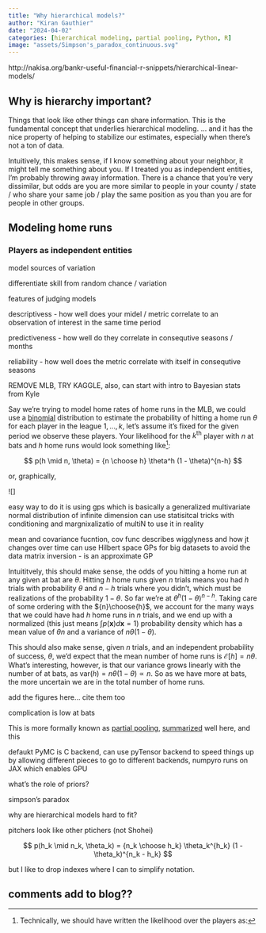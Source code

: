 ```yaml
---
title: "Why hierarchical models?"
author: "Kiran Gauthier"
date: "2024-04-02"
categories: [hierarchical modeling, partial pooling, Python, R]
image: "assets/Simpson's_paradox_continuous.svg"
---
```


http://nakisa.org/bankr-useful-financial-r-snippets/hierarchical-linear-models/

## Why is hierarchy important?

Things that look like other things can share information. This is the fundamental concept that underlies hierarchical modeling. ... and it has the nice property of helping to stabilize our estimates, especially when there's not a ton of data.

Intuitively, this makes sense, if I know something about your neighbor, it might tell me something about you. If I treated you as independent entities, I'm probably throwing away information. There is a chance that you're very dissimilar, but odds are you are more similar to people in your county / state / who share your same job / play the same position as you than you are for people in other groups.

## Modeling home runs

### Players as independent entities

model sources of variation

differentiate skill from random chance / variation

features of judging models

descriptivess - how well does your midel / metric correlate to an observation of interest in the same time period

predictiveness - how well do they correlate in consequtive seasons / months

reliability - how well does the metric correlate with itself in consequtive seasons

REMOVE MLB, TRY KAGGLE, also, can start with intro to Bayesian stats from Kyle

Say we're trying to model home rates of home runs in the MLB, we could use a [binomial](https://en.wikipedia.org/wiki/Binomial_distribution) distribution to estimate the probability of hitting a home run $\theta$ for each player in the league $1, \dots, k$, let's assume it's fixed for the given period we observe these players. Your likelihood for the $k^\text{th}$ player with $n$ at bats and $h$ home runs would look something like[^1]:

$$
p(h \mid n, \theta) = {n \choose h} \theta^h (1 - \theta)^{n-h}
$$

or, graphically,

![]

easy way to do it is using gps which is basically a generalized multivariate normal distribution of infinite dimension
can use statisitcal tricks with conditioning and margnixalizatio  of multiN to use it in reality

mean and covariance fucntion, cov func describes wigglyness and how jt changes over time
can use Hilbert space GPs for big datasets  to avoid the data matrix inversion - is an approximate GP

Intuititvely, this should make sense, the odds of you hitting a home run at any given at bat are $\theta$. Hitting $h$ home runs given $n$ trials means you had $h$ trials with probability $\theta$ and $n-h$ trials where you didn't, which must be realizations of the probability $1 - \theta$. So far we're at $\theta^h (1 - \theta)^{n-h}$. Taking care of some ordering with the ${n}\choose{h}$, we account for the many ways that we could have had $h$ home runs in $n$ trials, and we end up with a normalized (this just means $\int p(\mathbf{x}) d\mathbf{x} = 1$) probability density which has a mean value of $\theta n$ and a variance of $n \theta (1 - \theta)$.

This should also make sense, given $n$ trials, and an independent probability of success, $\theta$, we'd expect that the mean number of home runs is $\mathcal{E}[h] = n \theta$. What's interesting, however, is that our variance grows linearly with the number of at bats, as $\text{var}(h) = n \theta (1 - \theta) \propto n$. So as we have more at bats, the more uncertain we are in the total number of home runs.

add the figures here... cite them too


complication is low at bats

This is more formally known as [partial pooling](https://mc-stan.org/users/documentation/case-studies/radon_cmdstanpy_plotnine.html), [summarized](https://widdowquinn.github.io/Teaching-Stan-Hierarchical-Modelling/07-partial_pooling_intro.html) well here, and this


defaukt PyMC is C backend, can use pyTensor backend to speed things up by allowing different pieces to go to different backends, numpyro runs on JAX which enables GPU

what's the role of priors?

simpson's paradox

why are hierarchical models hard to fit?

pitchers look like other ptichers (not Shohei)

[^1]: Technically, we should have written the likelihood over the players as:

$$
p(h_k \mid n_k, \theta_k) = {n_k \choose h_k} \theta_k^{h_k} (1 - \theta_k)^{n_k - h_k}
$$

but I like to drop indexes where I can to simplify notation.


## comments add to blog??
